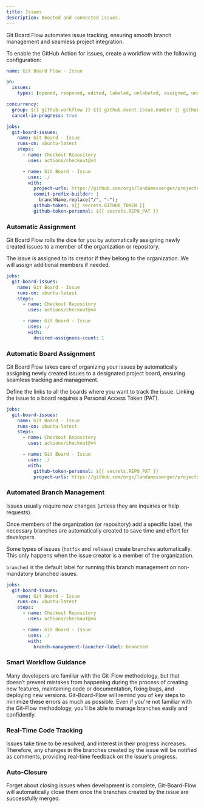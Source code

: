 ```yaml
---
title: Issues
description: Boosted and connected issues.
---
```


Git Board Flow automates issue tracking, ensuring smooth branch management and seamless project integration.  

To enable the GitHub Action for issues, create a workflow with the following configuration:  

```yml
name: Git Board Flow - Issue

on:
  issues:
    types: [opened, reopened, edited, labeled, unlabeled, assigned, unassigned]

concurrency:
  group: ${{ github.workflow }}-${{ github.event.issue.number || github.ref }}
  cancel-in-progress: true

jobs:
  git-board-issues:
    name: Git Board - Issue
    runs-on: ubuntu-latest
    steps:
      - name: Checkout Repository
        uses: actions/checkout@v4

      - name: Git Board - Issue
        uses: ./
        with:
          project-urls: https://github.com/orgs/landamessenger/projects/2
          commit-prefix-builder: |
            branchName.replace("/", "-");
          github-token: ${{ secrets.GITHUB_TOKEN }}
          github-token-personal: ${{ secrets.REPO_PAT }}
```

### Automatic Assignment

Git Board Flow rolls the dice for you by automatically assigning newly created issues to a member of the organization or repository.

<Card title="How many members do we assign?" icon="person-circle-exclamation">
  
  The issue is assigned to its creator if they belong to the organization. We will assign additional members if needed.

  ```yml
  jobs:
    git-board-issues:
      name: Git Board - Issue
      runs-on: ubuntu-latest
      steps:
        - name: Checkout Repository
          uses: actions/checkout@v4

        - name: Git Board - Issue
          uses: ./
          with:
            desired-assignees-count: 1
  ```
</Card>

### Automatic Board Assignment

Git Board Flow takes care of organizing your issues by automatically assigning newly created issues to a designated project board, ensuring seamless tracking and management.

<Card title="How many boards do you want to work with?" icon="table-columns">
  
  Define the links to all the boards where you want to track the issue. Linking the issue to a board requires a Personal Access Token (PAT).

  ```yml
  jobs:
    git-board-issues:
      name: Git Board - Issue
      runs-on: ubuntu-latest
      steps:
        - name: Checkout Repository
          uses: actions/checkout@v4

        - name: Git Board - Issue
          uses: ./
          with:
            github-token-personal: ${{ secrets.REPO_PAT }}
            project-urls: https://github.com/orgs/landamessenger/projects/1, https://github.com/orgs/landamessenger/projects/2
  ```
</Card>

### Automated Branch Management

Issues usually require new changes (unless they are inquiries or help requests).

Once members of the organization (or repository) add a specific label, the necessary branches are automatically created to save time and effort for developers.

Some types of issues (`hotfix` and `release`) create branches automatically. This only happens when the issue creator is a member of the organization.


<Card title="How to branch issues" icon="code-branch">
  
  `branched` is the default label for running this branch management on non-mandatory branched issues.

  ```yml
  jobs:
    git-board-issues:
      name: Git Board - Issue
      runs-on: ubuntu-latest
      steps:
        - name: Checkout Repository
          uses: actions/checkout@v4

        - name: Git Board - Issue
          uses: ./
          with:
            branch-management-launcher-label: branched
  ```
</Card>

### Smart Workflow Guidance

Many developers are familiar with the Git-Flow methodology, but that doesn’t prevent mistakes from happening during the process of creating new features, maintaining code or documentation, fixing bugs, and deploying new versions. Git-Board-Flow will remind you of key steps to minimize these errors as much as possible. Even if you're not familiar with the Git-Flow methodology, you'll be able to manage branches easily and confidently.

### Real-Time Code Tracking

Issues take time to be resolved, and interest in their progress increases. Therefore, any changes in the branches created by the issue will be notified as comments, providing real-time feedback on the issue's progress.

### Auto-Closure

Forget about closing issues when development is complete, Git-Board-Flow will automatically close them once the branches created by the issue are successfully merged.

